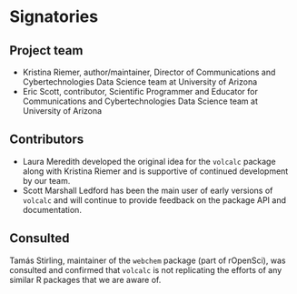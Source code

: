 # Signatories
<!-- 
This section provides the ISC with a view of the support received from the community for a proposal. Acceptance isn't predicated on popularity but community acceptance is important.  Willingness to accept outside input is also a good marker for project delivery. 

An optional section would be for R-Core signatories where changes to R are proposed.
-->

## Project team
<!-- 
Who are the people responsible for actually delivering the project if the proposal gets accepted and are already signed up and rearing to go?
-->
- Kristina Riemer, author/maintainer, Director of Communications and Cybertechnologies Data Science team at University of Arizona
- Eric Scott, contributor, Scientific Programmer and Educator for Communications and Cybertechnologies Data Science team at University of Arizona

## Contributors
<!-- 
Who are the people who have actively helped with this proposal but won't necessarily be on the core project team later?
-->

- Laura Meredith developed the original idea for the `volcalc` package along with Kristina Riemer and is supportive of continued development by our team.
- Scott Marshall Ledford has been the main user of early versions of `volcalc` and will continue to provide feedback on the package API and documentation.


## Consulted
<!-- 
Who has been given the opportunity to provide feedback on the proposal? This should include any R Consortium & ISC members who the proposal has been discussed with.
-->

Tamás Stirling, maintainer of the `webchem` package (part of rOpenSci), was consulted and confirmed that `volcalc` is not replicating the efforts of any similar R packages that we are aware of. 
